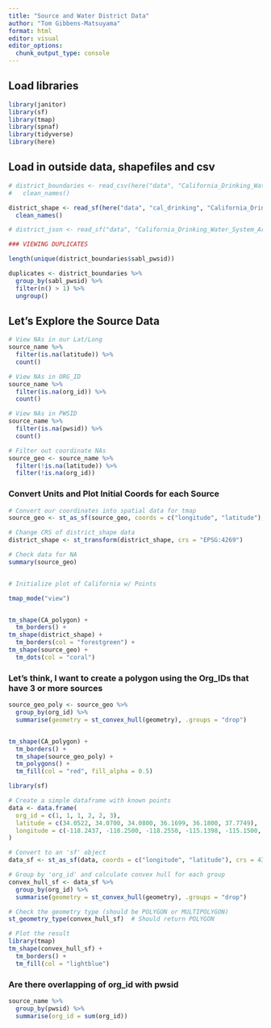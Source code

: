 ```yaml
---
title: "Source and Water District Data"
author: "Tom Gibbens-Matsuyama"
format: html
editor: visual
editor_options: 
  chunk_output_type: console
---
```


## Load libraries

```r
library(janitor)
library(sf)
library(tmap)
library(spnaf)
library(tidyverse)
library(here)
```

## Load in outside data, shapefiles and csv

```r
# district_boundaries <- read_csv(here("data", "California_Drinking_Water_System_Area_Boundaries.csv")) %>% 
#   clean_names()

district_shape <- read_sf(here("data", "cal_drinking", "California_Drinking_Water_System_Area_Boundaries.shp")) %>% 
  clean_names()

# district_json <- read_sf("data", "California_Drinking_Water_System_Area_Boundaries", "California_Drinking_Water_System_Area_Boundaries.geojson")
```

```r
### VIEWING DUPLICATES

length(unique(district_boundaries$sabl_pwsid))

duplicates <- district_boundaries %>%
  group_by(sabl_pwsid) %>%
  filter(n() > 1) %>%
  ungroup()
```

## Let's Explore the Source Data

```r
# View NAs in our Lat/Long 
source_name %>% 
  filter(is.na(latitude)) %>% 
  count()

# View NAs in ORG_ID
source_name %>% 
  filter(is.na(org_id)) %>% 
  count()

# View NAs in PWSID
source_name %>% 
  filter(is.na(pwsid)) %>% 
  count()

# Filter out coordinate NAs
source_geo <- source_name %>% 
  filter(!is.na(latitude)) %>% 
  filter(!is.na(org_id))
```

### Convert Units and Plot Initial Coords for each Source

```r
# Convert our coordinates into spatial data for tmap
source_geo <- st_as_sf(source_geo, coords = c("longitude", "latitude"), crs = "EPSG:4269")

# Change CRS of district_shape data
district_shape <- st_transform(district_shape, crs = "EPSG:4269")

# Check data for NA
summary(source_geo)


# Initialize plot of California w/ Points

tmap_mode("view")


tm_shape(CA_polygon) +
  tm_borders() +
tm_shape(district_shape) +
  tm_borders(col = "forestgreen") +
tm_shape(source_geo) +
  tm_dots(col = "coral")
```

### Let's think, I want to create a polygon using the Org_IDs that have 3 or more sources

```r
source_geo_poly <- source_geo %>% 
  group_by(org_id) %>% 
  summarise(geometry = st_convex_hull(geometry), .groups = "drop")


tm_shape(CA_polygon) +
  tm_borders() +
  tm_shape(source_geo_poly) +
  tm_polygons() +
  tm_fill(col = "red", fill_alpha = 0.5)
```

```r
library(sf)

# Create a simple dataframe with known points
data <- data.frame(
  org_id = c(1, 1, 1, 2, 2, 3),
  latitude = c(34.0522, 34.0700, 34.0800, 36.1699, 36.1800, 37.7749),
  longitude = c(-118.2437, -118.2500, -118.2550, -115.1398, -115.1500, -122.4194)
)

# Convert to an 'sf' object
data_sf <- st_as_sf(data, coords = c("longitude", "latitude"), crs = 4326)

# Group by 'org_id' and calculate convex hull for each group
convex_hull_sf <- data_sf %>%
  group_by(org_id) %>%
  summarise(geometry = st_convex_hull(geometry), .groups = "drop")

# Check the geometry type (should be POLYGON or MULTIPOLYGON)
st_geometry_type(convex_hull_sf)  # Should return POLYGON

# Plot the result
library(tmap)
tm_shape(convex_hull_sf) +
  tm_borders() +
  tm_fill(col = "lightblue")

```

### Are there overlapping of org_id with pwsid

```r
source_name %>% 
  group_by(pwsid) %>% 
  summarise(org_id = sum(org_id))
```
